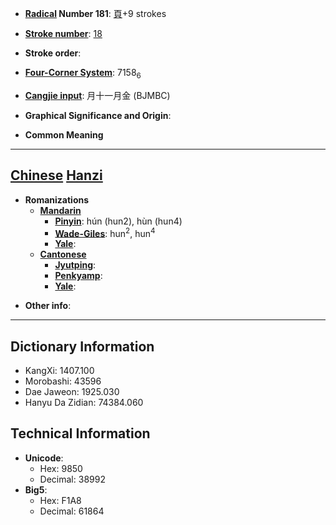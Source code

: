 * '''[[Wiktionary:Chinese radical index| Radical]] Number 181''': [[Wiktionary:Chinese radical index 頁|頁]]+9 strokes

* '''[[Wiktionary:Chinese total strokes index|Stroke number]]''': [[Wiktionary:Chinese total strokes index 18|18]]

* '''Stroke order''': 

* '''[[Wiktionary:Chinese four corner index|Four-Corner System]]''': 7158<sub>6</sub>

* '''[[Wiktionary:Chinese Cangjie index|Cangjie input]]''': 月十一月金 (BJMBC)

* '''Graphical Significance and Origin''': 

* '''Common Meaning'''

----

== [[Chinese]] [[Hanzi]] ==

* '''Romanizations'''
** '''[[Mandarin]]'''
*** '''[[Pinyin]]''': hún (hun2), hùn (hun4)
*** '''[[Wade-Giles]]''': hun<sup>2</sup>, hun<sup>4</sup>
*** '''[[Yale]]''': 
** '''[[Cantonese]]'''
*** '''[[Jyutping]]''':
*** '''[[Penkyamp]]''': 
*** '''[[Yale]]''': 

* '''Other info''': 

----

== Dictionary Information ==

* KangXi: 1407.100
* Morobashi: 43596
* Dae Jaweon: 1925.030
* Hanyu Da Zidian: 74384.060

== Technical Information ==

* '''Unicode''':
** Hex: 9850
** Decimal: 38992
* '''Big5''':
** Hex: F1A8
** Decimal: 61864